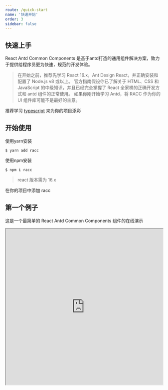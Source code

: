 ```yaml
---
route: /quick-start
name: '快速开始'
order: 3
sidebar: false
---
```


## 快速上手

React Antd Common Components 是基于antd打造的通用组件解决方案，致力于提供给程序员更为快速，规范的开发体验。

> 在开始之前，推荐先学习 React 16.x，Ant Design React，并正确安装和配置了 Node.js v8 或以上。
> 官方指南假设你已了解关于 HTML、CSS 和 JavaScript 的中级知识，并且已经完全掌握了 React 全家桶的正确开发方式和 antd 组件的正常使用。
> 如果你刚开始学习 Antd，将 RACC 作为你的 UI 组件库可能不是最好的主意。

推荐学习 [typescript](https://typescript.bootcss.com/) 来为你的项目添彩

## 开始使用

使用yarn安装

```shell
$ yarn add racc
```

使用npm安装

```shell
$ npm i racc
```

> react 版本需为 16.x

在你的项目中添加 racc

## 第一个例子

这是一个最简单的 React Antd Common Components 组件的在线演示

<iframe width="100%" height="500px" src="https://codesandbox.io/s/9pivb" />

## 特性

- 基于 react16.x，组件内部使用 hook 编写
- 组件使用 typescript 编写，编译后带有.d.ts 声明文件
- 大幅度增加开发效率

## 按需加载

组件库基于 babel-plugin-import 实现按需加载

```
import { LoadingButton } from 'racc
```

> tips：由于 antd 组件默认文案是英文，所以在项目中使用 racc 时，需要在 index.js 中指定中文，以及导入 antd 的默认 css 样式

```tsx
import zhCN from 'antd/es/locale/zh_CN';
import moment from 'moment';
import 'moment/locale/zh-cn';
// 也可以在index.less中导入，@import '~antd/lib/style/themes/default.less';
import 'antd/dist/antd.css';

const App: React.FC = props => {
  return (
    <ConfigProvider locale={zhCN}>
      <div>Main Entry</div>
    </ConfigProvider>
  );
};
```
